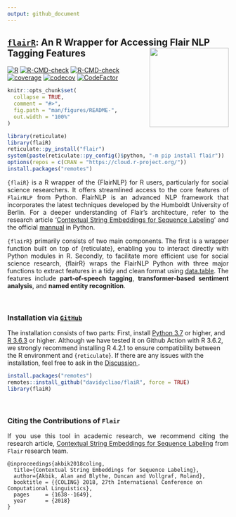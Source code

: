 ```yaml
---
output: github_document
---
```


## <u>`flairR`</u>: An R Wrapper for Accessing Flair NLP Tagging Features <img src="man/figures/logo.png" align="right" width="180"/>

[![R](https://github.com/davidycliao/flaiR/actions/workflows/r2.yml/badge.svg)](https://github.com/davidycliao/flaiR/actions/workflows/r2.yml)
[![R-CMD-check](https://github.com/davidycliao/flaiR/actions/workflows/r.yml/badge.svg)](https://github.com/davidycliao/flaiR/actions/workflows/r.yml)
[![R-CMD-check](https://github.com/davidycliao/flaiR/actions/workflows/R-CMD-check2.yml/badge.svg)](https://github.com/davidycliao/flaiR/actions/workflows/R-CMD-check2.yml)
[![coverage](https://github.com/davidycliao/flaiR/actions/workflows/test-coverage.yaml/badge.svg)](https://github.com/davidycliao/flaiR/actions/workflows/test-coverage.yaml)
[![codecov](https://codecov.io/gh/davidycliao/flaiR/graph/badge.svg?token=CPIBIB6L78)](https://codecov.io/gh/davidycliao/flaiR)
[![CodeFactor](https://www.codefactor.io/repository/github/davidycliao/flair/badge)](https://www.codefactor.io/repository/github/davidycliao/flair)

<!-- README.md is generated from README.Rmd. Please edit that file -->


```r
knitr::opts_chunk$set(
  collapse = TRUE,
  comment = "#>",
  fig.path = "man/figures/README-",
  out.width = "100%"
)
```

```r
library(reticulate)
library(flaiR)
reticulate::py_install("flair")
system(paste(reticulate::py_config()$python, "-m pip install flair"))
options(repos = c(CRAN = "https://cloud.r-project.org/"))
install.packages("remotes")
```


<div style="text-align: justify">


`{flaiR}` is a R wrapper of the {FlairNLP} for R users, particularly for social science researchers. It offers streamlined access to the core features of `FlairNLP` from Python. FlairNLP is an advanced NLP framework that incorporates the latest techniques developed by the Humboldt University of Berlin. For a deeper understanding of Flair’s
architecture, refer to the research article ‘[Contextual String Embeddings for Sequence Labeling](https://aclanthology.org/C18-1139.pdf)’ and the official [mannual](https://flairnlp.github.io) in Python. 

`{flairR}` primarily consists of two main components. The first is a wrapper function built on top of {reticulate}, enabling you to interact directly with Python modules in R. Secondly, to facilitate more efficient use for social science research, {flairR} wraps the FlairNLP Python  with three major functions to extract features in a tidy and clean format using [data.table](https://cran.r-project.org/web/packages/data.table/index.html). The features include **part-of-speech tagging**, **transformer-based sentiment analysis**, and **named entity recognition**. 

</div>

<br>

### Installation via  <u>__`GitHub`__</u>

The installation consists of two parts: First, install [Python 3.7](https://www.python.org/downloads/) or higher, and [R 3.6.3](https://www.r-project.org) or higher. Although we have tested it on Github Action with R 3.6.2, we strongly recommend installing R 4.2.1 to ensure compatibility between the R environment and {`reticulate`}. If there are any issues with the installation, feel free to ask in the <u>[Discussion](https://github.com/davidycliao/flaiR/discussions) </u>.

```r
install.packages("remotes")
remotes::install_github("davidycliao/flaiR", force = TRUE)
library(flaiR)
```


<!-- ## Example -->

<!-- ### NER with the State-of-the-Art German Pre-trained Model -->

<!-- ```{r} -->
<!-- library(flaiR) -->
<!-- data("de_immigration") -->
<!-- de_immigration <- de_immigration[5,] -->
<!-- tagger_ner <- load_tagger_ner("de-ner") -->
<!-- result <- get_entities(de_immigration$text, -->
<!--                        tagger = tagger_ner, -->
<!--                        show.text_id = FALSE -->
<!--                        ) -->
<!-- ``` -->

<!-- ```{r} -->
<!-- head(result, 5) -->
<!-- ``` -->


<!-- ### Coloring Entities  -->

<!-- ```{r} -->
<!-- highlighted_text <- highlight_text(text = de_immigration$text,  -->
<!--                                    entities_mapping = map_entities(result)) -->
<!-- highlighted_text -->
<!-- ``` -->

<br>

### Citing the Contributions of `Flair`

<div style="text-align: justify">

If you use this tool in academic research, we recommend citing the
research article, [Contextual String Embeddings for Sequence
Labeling](https://aclanthology.org/C18-1139.pdf) from `Flair` research
team.

</div>

    @inproceedings{akbik2018coling,
      title={Contextual String Embeddings for Sequence Labeling},
      author={Akbik, Alan and Blythe, Duncan and Vollgraf, Roland},
      booktitle = {{COLING} 2018, 27th International Conference on Computational Linguistics},
      pages     = {1638--1649},
      year      = {2018}
    }
